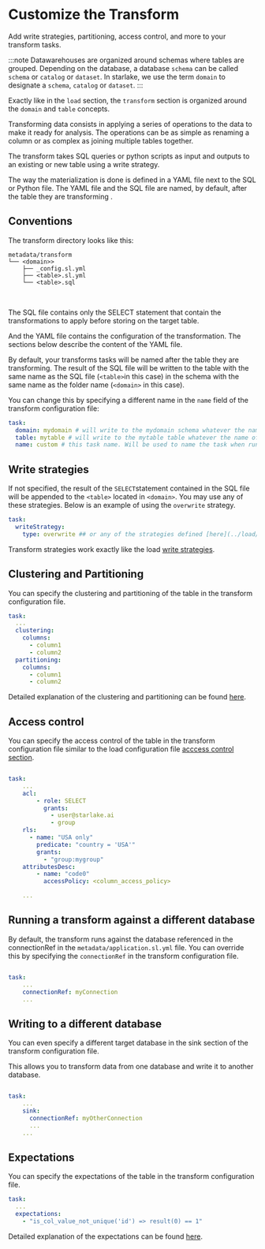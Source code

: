 # Customize the Transform

Add write strategies, partitioning, access control, and more to your transform tasks.

:::note
Datawarehouses are organized around schemas where tables are grouped.
Depending on the database, a database `schema` can be called `schema` or `catalog` or `dataset`.
In starlake, we use the term `domain` to designate  a `schema`, `catalog` or `dataset`.
:::

Exactly like in the `load` section, the `transform` section is organized around the `domain` and `table` concepts.

Transforming data consists in applying a series of operations to the data to make it ready for analysis.
The operations can be as simple as renaming a column or as complex as joining multiple tables together.

The transform takes SQL queries or python scripts as input and outputs to an existing or new table using a write strategy.

The way the materialization is done is defined in a YAML file next to the SQL or Python file.
The YAML file and the SQL file are named, by default, after the table they are transforming .

## Conventions

The transform directory looks like this:
```plaintext title="transform directory structure"
metadata/transform
└── <domain>>
    ├── _config.sl.yml
    ├── <table>.sl.yml
    └── <table>.sql
```
<br/>

The SQL file contains only the SELECT statement that contain the transformations to apply before storing on the target table.

And the YAML file contains the configuration of the transformation. The sections below describe the content of the YAML file.

By default, your transforms tasks will be named after the table they are transforming. The result of the SQL file will be written to the table with the same name as the SQL file (`<table>`in this case) in the schema with the same name as
the folder name (`<domain>` in this case).

You can change this by specifying a different name in the `name` field of the transform configuration file:

```yaml tile="metadata/transform/<domain>/custom.sl.yml"
task:
  domain: mydomain # will write to the mydomain schema whatever the name of the <domain> folder
  table: mytable # will write to the mytable table whatever the name of the <table> in the filename
  name: custom # this task name. Will be used to name the task when running from the CLI
```


## Write strategies

If not specified, the result of the `SELECT`statement contained in the SQL file will be appended to the `<table>` located in `<domain>`.
You may use any of these strategies. Below is an example of using the `overwrite` strategy.

```yaml tile="metadata/transform/<domain>/<table>.sl.yml"
task:
  writeStrategy:
    type: overwrite ## or any of the strategies defined [here](../load/write-strategies)
```

Transform strategies work exactly like the load [write strategies](../load/write-strategies).


## Clustering and Partitioning

You can specify the clustering and partitioning of the table in the transform configuration file.

```yaml tile="metadata/transform/<domain>/<table>.sl.yml"
task:
  ...
  clustering:
    columns:
      - column1
      - column2
  partitioning:
    columns:
      - column1
      - column2
```

Detailed explanation of the clustering and partitioning can be found [here](../load/sink).


##  Access control

You can specify the access control of the table in the transform configuration file similar to the load configuration file [acccess control section](../load/security).

```yaml tile="metadata/transform/<domain>/<table>.sl.yml"

task:
    ...
    acl:
        - role: SELECT
          grants:
            - user@starlake.ai
            - group
    rls:
      - name: "USA only"
        predicate: "country = 'USA'"
        grants:
          - "group:mygroup"
    attributesDesc:
        - name: "code0"
          accessPolicy: <column_access_policy>

    ...
```


## Running a transform against a different database

By default, the transform runs against the database referenced in the connectionRef in the `metadata/application.sl.yml` file.
You can override this by specifying the `connectionRef` in the transform configuration file.

```yaml tile="metadata/transform/<domain>/<table>.sl.yml"

task:
    ...
    connectionRef: myConnection
    ...

```

## Writing to a different database

You can even specify a different target database in the sink section of the transform configuration file.

This allows you to transform data from one database and write it to another database.

```yaml tile="metadata/transform/<domain>/<table>.sl.yml"

task:
    ...
    sink:
      connectionRef: myOtherConnection
      ...
    ...

```

## Expectations

You can specify the expectations of the table in the transform configuration file.

```yaml tile="metadata/transform/<domain>/<table>.sl.yml"
task:
  ...
  expectations:
    - "is_col_value_not_unique('id') => result(0) == 1"
```


Detailed explanation of the expectations can be found [here](../load/expectations).
